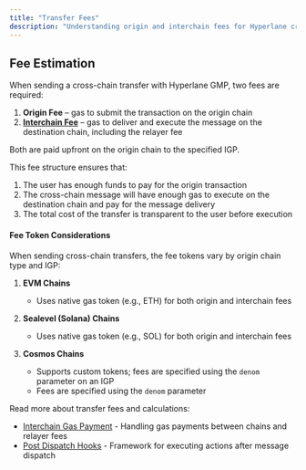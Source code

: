 ```yaml
---
title: "Transfer Fees"
description: "Understanding origin and interchain fees for Hyperlane cross-chain transfers"
---
```


## Fee Estimation

When sending a cross-chain transfer with Hyperlane GMP, two fees are required:

1. **Origin Fee** – gas to submit the transaction on the origin chain
2. [**Interchain Fee**](/learn/protocol/core/interchain-gas-payment) – gas to deliver and execute the message on the destination chain, including the relayer fee

Both are paid upfront on the origin chain to the specified IGP.

This fee structure ensures that:

1. The user has enough funds to pay for the origin transaction
2. The cross-chain message will have enough gas to execute on the destination chain and pay for the message delivery
3. The total cost of the transfer is transparent to the user before execution

#### Fee Token Considerations

When sending cross-chain transfers, the fee tokens vary by origin chain type and IGP:

1. **EVM Chains**

   - Uses native gas token (e.g., ETH) for both origin and interchain fees

2. **Sealevel (Solana) Chains**

   - Uses native gas token (e.g., SOL) for both origin and interchain fees

3. **Cosmos Chains**

   - Supports custom tokens; fees are specified using the `denom` parameter on an IGP
   - Fees are specified using the `denom` parameter

<Info>
Read more about transfer fees and calculations:

- [Interchain Gas Payment](/learn/protocol/core/interchain-gas-payment) - Handling gas payments between chains and relayer fees
- [Post Dispatch Hooks](/learn/protocol/core/post-dispatch-hooks-overview) - Framework for executing actions after message dispatch

</Info>
